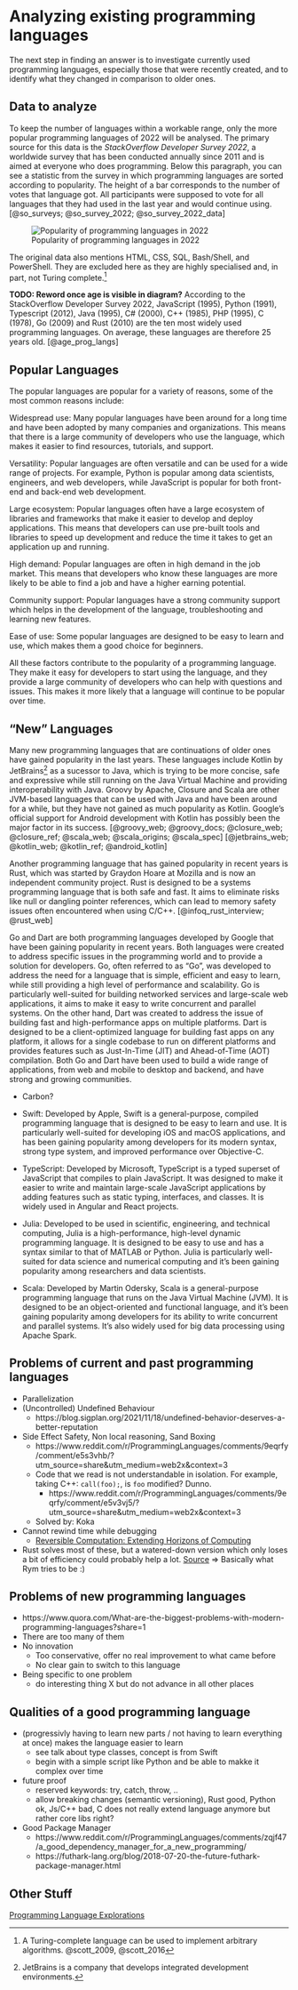 # Analyzing existing programming languages

The next step in finding an answer is to investigate currently used programming languages,
especially those that were recently created, and to identify what they changed in comparison to older ones.

## Data to analyze

To keep the number of languages within a workable range, only the more popular programming languages of 2022 will be analysed.
The primary source for this data is the _StackOverflow Developer Survey 2022_,
a worldwide survey that has been conducted annually since 2011 and is aimed at everyone who does programming.
Below this paragraph, you can see a statistic from the survey in which programming languages are sorted according to popularity.
The height of a bar corresponds to the number of votes that language got.
All participants were supposed to vote for all languages that they had used in the last year and would continue using.
[@so_surveys; @so_survey_2022; @so_survey_2022_data]

<!-- TODO: Color should show the prog lang age -->
![Popularity of programming languages in 2022](../data/stackoverflow-survey-2022.png){#fig-fig-so-survey}

The original data also mentions HTML, CSS, SQL, Bash/Shell, and PowerShell.
They are excluded here as they are highly specialised and, in part, not Turing complete.[^tc-note]

[^tc-note]: A Turing-complete language can be used to implement arbitrary algorithms. @scott_2009, @scott_2016

__TODO: Reword once age is visible in diagram?__
According to the StackOverflow Developer Survey 2022, JavaScript (1995), Python (1991), Typescript (2012), Java (1995), C# (2000),
C++ (1985), PHP (1995), C (1978), Go (2009) and Rust (2010) are the ten most widely used programming languages.
On average, these languages are therefore 25 years old.
[@age_prog_langs]

## Popular Languages

The popular languages are popular for a variety of reasons, some of the most common reasons include:

Widespread use:
Many popular languages have been around for a long time and have been adopted by many companies and organizations. This means that there is a large community of developers who use the language, which makes it easier to find resources, tutorials, and support.

Versatility:
Popular languages are often versatile and can be used for a wide range of projects. For example, Python is popular among data scientists, engineers, and web developers, while JavaScript is popular for both front-end and back-end web development.

Large ecosystem:
Popular languages often have a large ecosystem of libraries and frameworks that make it easier to develop and deploy applications. This means that developers can use pre-built tools and libraries to speed up development and reduce the time it takes to get an application up and running.

High demand:
Popular languages are often in high demand in the job market. This means that developers who know these languages are more likely to be able to find a job and have a higher earning potential.

Community support:
Popular languages have a strong community support which helps in the development of the language, troubleshooting and learning new features.

Ease of use:
Some popular languages are designed to be easy to learn and use, which makes them a good choice for beginners.

All these factors contribute to the popularity of a programming language. They make it easy for developers to start using the language, and they provide a large community of developers who can help with questions and issues. This makes it more likely that a language will continue to be popular over time.


## "New" Languages

Many new programming languages that are continuations of older ones have gained popularity in the last years.
These languages include Kotlin by JetBrains^[JetBrains is a company that develops integrated development environments.] as a sucessor to Java,
which is trying to be more concise, safe and expressive while still running on the Java Virtual Machine and providing interoperability with Java.
Groovy by Apache, Closure and Scala are other JVM-based languages that can be used with Java and have been around for a while,
but they have not gained as much popularity as Kotlin.
<!-- However, Kotlin has been able to differentiate itself from these languages by providing a more modern and expressive syntax, better type inference, and improved performance. -->
Google's official support for Android development with Kotlin has possibly been the major factor in its success.
[@groovy_web; @groovy_docs; @closure_web; @closure_ref; @scala_web; @scala_origins; @scala_spec]
[@jetbrains_web; @kotlin_web; @kotlin_ref; @android_kotlin]

Another programming language that has gained popularity in recent years is Rust,
which was started by Graydon Hoare at Mozilla and is now an independent community project.
Rust is designed to be a systems programming language that is both safe and fast.
It aims to eliminate risks like null or dangling pointer references, which can lead to memory safety issues often encountered when using C/C++.
[@infoq_rust_interview; @rust_web]

Go and Dart are both programming languages developed by Google that have been gaining popularity in recent years.
Both languages were created to address specific issues in the programming world and to provide a solution for developers.
Go, often referred to as "Go", was developed to address the need for a language that is simple,
efficient and easy to learn, while still providing a high level of performance and scalability.
Go is particularly well-suited for building networked services and large-scale web applications,
it aims to make it easy to write concurrent and parallel systems.
On the other hand, Dart was created to address the issue of building fast and high-performance apps on multiple platforms.
Dart is designed to be a client-optimized language for building fast apps on any platform,
it allows for a single codebase to run on different platforms and provides features such as Just-In-Time (JIT) and Ahead-of-Time (AOT) compilation.
Both Go and Dart have been used to build a wide range of applications,
from web and mobile to desktop and backend, and have strong and growing communities.

- Carbon?

- Swift: Developed by Apple, Swift is a general-purpose, compiled programming language that is designed to be easy to learn and use. It is particularly well-suited for developing iOS and macOS applications, and has been gaining popularity among developers for its modern syntax, strong type system, and improved performance over Objective-C.

- TypeScript: Developed by Microsoft, TypeScript is a typed superset of JavaScript that compiles to plain JavaScript. It was designed to make it easier to write and maintain large-scale JavaScript applications by adding features such as static typing, interfaces, and classes. It is widely used in Angular and React projects.

- Julia: Developed to be used in scientific, engineering, and technical computing, Julia is a high-performance, high-level dynamic programming language. It is designed to be easy to use and has a syntax similar to that of MATLAB or Python. Julia is particularly well-suited for data science and numerical computing and it's been gaining popularity among researchers and data scientists.

- Scala: Developed by Martin Odersky, Scala is a general-purpose programming language that runs on the Java Virtual Machine (JVM). It is designed to be an object-oriented and functional language, and it's been gaining popularity among developers for its ability to write concurrent and parallel systems. It's also widely used for big data processing using Apache Spark.

## Problems of current and past programming languages

- Parallelization
- (Uncontrolled) Undefined Behaviour
  - https://blog.sigplan.org/2021/11/18/undefined-behavior-deserves-a-better-reputation
- Side Effect Safety, Non local reasoning, Sand Boxing
  - https://www.reddit.com/r/ProgrammingLanguages/comments/9eqrfy/comment/e5s3vhb/?utm_source=share&utm_medium=web2x&context=3
  - Code that we read is not understandable in isolation. For example, taking C++: `call(foo);`, is `foo` modified? Dunno.
    - https://www.reddit.com/r/ProgrammingLanguages/comments/9eqrfy/comment/e5v3vj5/?utm_source=share&utm_medium=web2x&context=3
  - Solved by: Koka
- Cannot rewind time while debugging
  - [Reversible Computation: Extending Horizons of Computing](https://link.springer.com/content/pdf/10.1007/978-3-030-47361-7.pdf)
- Rust solves most of these, but a watered-down version which only loses a bit of efficiency could probably help a lot. [Source](https://www.reddit.com/r/ProgrammingLanguages/comments/9eqrfy/comment/e5v3vj5/?utm_source=share&utm_medium=web2x&context=3) => Basically what Rym tries to be :)

## Problems of new programming languages

- https://www.quora.com/What-are-the-biggest-problems-with-modern-programming-languages?share=1
- There are too many of them
- No innovation
  - Too conservative, offer no real improvement to what came before
  - No clear gain to switch to this language
- Being specific to one problem
  - do interesting thing X but do not advance in all other places

## Qualities of a good programming language

- (progressivly having to learn new parts / not having to learn everything at once) makes the language easier to learn
  - see talk about type classes, concept is from Swift
  - begin with a simple script like Python and be able to makke it complex over time
- future proof
  - reserved keywords: try, catch, throw, ..
  - allow breaking changes (semantic versioning), Rust good, Python ok, Js/C++ bad, C does not really extend language anymore but rather core libs right?
- Good Package Manager
  - https://www.reddit.com/r/ProgrammingLanguages/comments/zqjf47/a_good_dependency_manager_for_a_new_programming/
  - https://futhark-lang.org/blog/2018-07-20-the-future-futhark-package-manager.html


## Other Stuff

[Programming Language Explorations](https://rtoal.github.io/ple)
